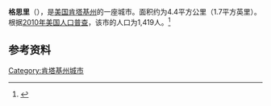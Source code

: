 {{Infobox City 
|chinese_name = 格思里
|official_name = Guthrie
|image_flag = 
|image_seal = 
|image_skyline = 
|image_map = KYMap-doton-Guthrie.PNG
|map_caption =
|subdivision_type = [[國家|國家]]
|subdivision_name = {{USA}}
|leader_title = 
|leader_name = 
|subdivision_type1 = [[美國行政區劃|州]]
|subdivision_name1 = [[肯塔基州|肯塔基州]]
|subdivision_type2 = [[肯塔基州行政区划|县]]
|subdivision_name2 = Todd
|found_date = 
|area_total = 4.4
|area_land = 
|area_water = 
|population_as_of = 2010
|population_total = 1,419
|population_density = 
|timezone = 
|utc_offset = 
|timezone_DST = 
|utc_offset_DST = 
}}

'''格思里'''（{{lang-en|Guthrie}}），是[[美国|美国]][[肯塔基州|肯塔基州]]的一座城市。面积约为4.4平方公里（1.7平方英里）。根据[[2010年美国人口普查|2010年美国人口普查]]，该市的人口为1,419人。<ref name=census>{{cite web |url = http://www.census.gov/prod/www/abs/decennial/ |title = Census of Population and Housing |publisher = U.S. Census Bureau |accessdate = November 18, 2011 |archive-url = https://web.archive.org/web/20060208103743/http://www.census.gov/prod/www/abs/decennial/ |archive-date = 2006-02-08 |dead-url = yes }}</ref>

== 参考资料 ==
{{reflist}}

[[Category:肯塔基州城市|Category:肯塔基州城市]]


{{Kentucky-stub}}
